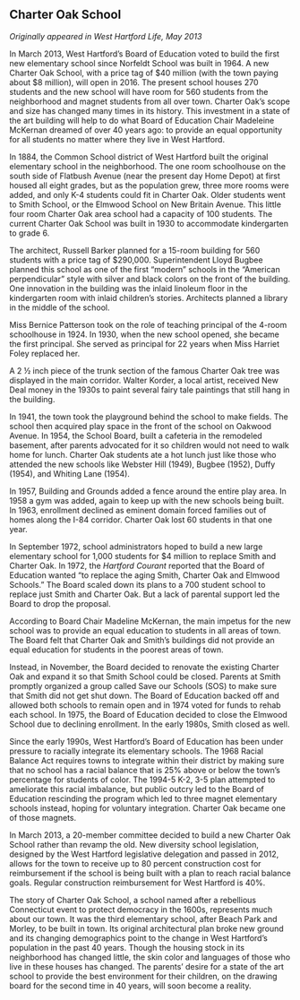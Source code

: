 ## Charter Oak School {-}

*Originally appeared in West Hartford Life, May 2013*

In March 2013, West Hartford’s Board of Education voted to build the first new elementary school since Norfeldt School was built in 1964. A new Charter Oak School, with a price tag of $40 million (with the town paying about $8 million), will open in 2016. The present school houses 270 students and the new school will have room for 560 students from the neighborhood and magnet students from all over town. Charter Oak’s scope and size has changed many times in its history. This investment in a state of the art building will help to do what Board of Education Chair Madeleine McKernan dreamed of over 40 years ago: to provide an equal opportunity for all students no matter where they live in West Hartford.

In 1884, the Common School district of West Hartford built the original elementary school in the neighborhood. The one room schoolhouse on the south side of Flatbush Avenue (near the present day Home Depot) at first housed all eight grades, but as the population grew, three more rooms were added, and only K-4 students could fit in Charter Oak. Older students went to Smith School, or the Elmwood School on New Britain Avenue. This little four room Charter Oak area school had a capacity of 100 students. The current Charter Oak School was built in 1930 to accommodate kindergarten to grade 6.

The architect, Russell Barker planned for a 15-room building for 560 students with a price tag of $290,000. Superintendent Lloyd Bugbee planned this school as one of the first “modern” schools in the “American perpendicular” style with silver and black colors on the front of the building. One innovation in the building was the inlaid linoleum floor in the kindergarten room with inlaid children’s stories. Architects planned a library in the middle of the school.

Miss Bernice Patterson took on the role of teaching principal of the 4-room schoolhouse in 1924. In 1930, when the new school opened, she became the first principal. She served as principal for 22 years when Miss Harriet Foley replaced her.

A 2 ½ inch piece of the trunk section of the famous Charter Oak tree was displayed in the main corridor. Walter Korder, a local artist, received New Deal money in the 1930s to paint several fairy tale paintings that still hang in the building.

In 1941, the town took the playground behind the school to make fields. The school then acquired play space in the front of the school on Oakwood Avenue. In 1954, the School Board, built a cafeteria in the remodeled basement, after parents advocated for it so children would not need to walk home for lunch. Charter Oak students ate a hot lunch just like those who attended the new schools like Webster Hill (1949), Bugbee (1952), Duffy (1954), and Whiting Lane (1954).

In 1957, Building and Grounds added a fence around the entire play area. In 1958 a gym was added, again to keep up with the new schools being built. In 1963, enrollment declined as eminent domain forced families out of homes along the I-84 corridor. Charter Oak lost 60 students in that one year.

In September 1972, school administrators hoped to build a new large elementary school for 1,000 students for $4 million to replace Smith and Charter Oak. In 1972, the *Hartford Courant* reported that the Board of Education wanted “to replace the aging Smith, Charter Oak and Elmwood Schools.” The Board scaled down its plans to a 700 student school to replace just Smith and Charter Oak. But a lack of parental support led the Board to drop the proposal.

According to Board Chair Madeline McKernan, the main impetus for the new school was to provide an equal education to students in all areas of town. The Board felt that Charter Oak and Smith’s buildings did not provide an equal education for students in the poorest areas of town.

Instead, in November, the Board decided to renovate the existing Charter Oak and expand it so that Smith School could be closed. Parents at Smith promptly organized a group called Save our Schools (SOS) to make sure that Smith did not get shut down. The Board of Education backed off and allowed both schools to remain open and in 1974 voted for funds to rehab each school. In 1975, the Board of Education decided to close the Elmwood School due to declining enrollment. In the early 1980s, Smith closed as well.

Since the early 1990s, West Hartford’s Board of Education has been under pressure to racially integrate its elementary schools. The 1968 Racial Balance Act requires towns to integrate within their district by making sure that no school has a racial balance that is 25% above or below the town’s percentage for students of color. The 1994-5 K-2, 3-5 plan attempted to ameliorate this racial imbalance, but public outcry led to the Board of Education rescinding the program which led to three magnet elementary schools instead, hoping for voluntary integration. Charter Oak became one of those magnets.

In March 2013, a 20-member committee decided to build a new Charter Oak School rather than revamp the old. New diversity school legislation, designed by the West Hartford legislative delegation and passed in 2012, allows for the town to receive up to 80 percent construction cost for reimbursement if the school is being built with a plan to reach racial balance goals. Regular construction reimbursement for West Hartford is 40%.

The story of Charter Oak School, a school named after a rebellious Connecticut event to protect democracy in the 1600s, represents much about our town. It was the third elementary school, after Beach Park and Morley, to be built in town. Its original architectural plan broke new ground and its changing demographics point to the change in West Hartford’s population in the past 40 years. Though the housing stock in its neighborhood has changed little, the skin color and languages of those who live in these houses has changed. The parents’ desire for a state of the art school to provide the best environment for their children, on the drawing board for the second time in 40 years, will soon become a reality.
